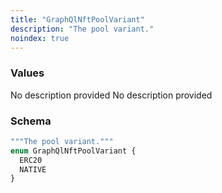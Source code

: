 ```yaml
---
title: "GraphQlNftPoolVariant"
description: "The pool variant."
noindex: true
---
```


### Values

<ResponseField name="ERC20" type="enum">
  No description provided
</ResponseField>

<ResponseField name="NATIVE" type="enum">
  No description provided
</ResponseField>

### Schema


```graphql 
"""The pool variant."""
enum GraphQlNftPoolVariant {
  ERC20
  NATIVE
}
```

